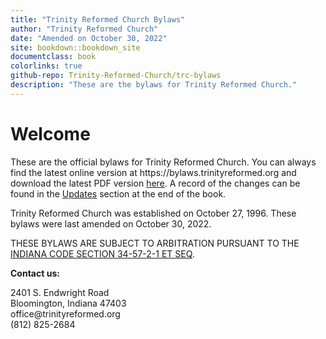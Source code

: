 ```yaml
--- 
title: "Trinity Reformed Church Bylaws"
author: "Trinity Reformed Church"
date: "Amended on October 30, 2022"
site: bookdown::bookdown_site
documentclass: book
colorlinks: true
github-repo: Trinity-Reformed-Church/trc-bylaws
description: "These are the bylaws for Trinity Reformed Church."
---
```


# Welcome {-}

These are the official bylaws for Trinity Reformed Church. You can always find the latest online version at https://bylaws.trinityreformed.org and download the latest PDF version [here](https://bylaws.trinityreformed.org/trc-bylaws.pdf). A record of the changes can be found in the [Updates](https://bylaws.trinityreformed.org/updates.html) section at the end of the book.


Trinity Reformed Church was established on October 27, 1996. These bylaws were last amended on October 30, 2022.

THESE BYLAWS ARE SUBJECT TO ARBITRATION PURSUANT TO THE [INDIANA CODE SECTION 34-57-2-1 ET SEQ](https://iga.in.gov/legislative/laws/2022/ic/titles/034#34-57-2-1).

**Contact us:**

2401 S. Endwright Road  
Bloomington, Indiana 47403  
office@trinityreformed.org  
(812) 825-2684  

<!--- End of frontmatter, start of regular page numbering-->
\mainmatter